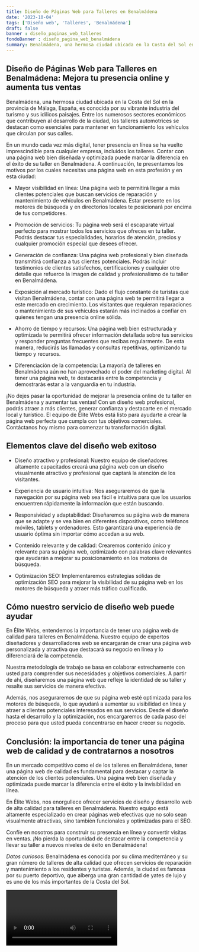 ```yaml
---
title: Diseño de Páginas Web para Talleres en Benalmádena
date: '2023-10-04'
tags: ['Diseño web', 'Talleres', 'Benalmádena']
draft: false
banner : diseño_paginas_web_talleres
fondoBanner : diseño_pagina_web_benalmádena
summary: Benalmádena, una hermosa ciudad ubicada en la Costa del Sol en la provincia de Málaga, España, es conocida por su vibrante industria del turismo y sus idílicos paisajes. Entre los numerosos sectores económicos que contribuyen al desarrollo de la ciudad, los talleres automotrices se destacan como esenciales para mantener en funcionamiento los vehículos que circulan por sus calles.
---
```


## Diseño de Páginas Web para Talleres en Benalmádena: Mejora tu presencia online y aumenta tus ventas

Benalmádena, una hermosa ciudad ubicada en la Costa del Sol en la provincia de Málaga, España, es conocida por su vibrante industria del turismo y sus idílicos paisajes. Entre los numerosos sectores económicos que contribuyen al desarrollo de la ciudad, los talleres automotrices se destacan como esenciales para mantener en funcionamiento los vehículos que circulan por sus calles.

En un mundo cada vez más digital, tener presencia en línea se ha vuelto imprescindible para cualquier empresa, incluidos los talleres. Contar con una página web bien diseñada y optimizada puede marcar la diferencia en el éxito de su taller en Benalmádena. A continuación, te presentamos los motivos por los cuales necesitas una página web en esta profesión y en esta ciudad:

* Mayor visibilidad en línea: Una página web te permitirá llegar a más clientes potenciales que buscan servicios de reparación y mantenimiento de vehículos en Benalmádena. Estar presente en los motores de búsqueda y en directorios locales te posicionará por encima de tus competidores.

* Promoción de servicios: Tu página web será el escaparate virtual perfecto para mostrar todos los servicios que ofreces en tu taller. Podrás destacar tus especialidades, horarios de atención, precios y cualquier promoción especial que desees ofrecer.

* Generación de confianza: Una página web profesional y bien diseñada transmitirá confianza a tus clientes potenciales. Podrás incluir testimonios de clientes satisfechos, certificaciones y cualquier otro detalle que refuerce la imagen de calidad y profesionalismo de tu taller en Benalmádena.

* Exposición al mercado turístico: Dado el flujo constante de turistas que visitan Benalmádena, contar con una página web te permitirá llegar a este mercado en crecimiento. Los visitantes que requieran reparaciones o mantenimiento de sus vehículos estarán más inclinados a confiar en quienes tengan una presencia online sólida.

* Ahorro de tiempo y recursos: Una página web bien estructurada y optimizada te permitirá ofrecer información detallada sobre tus servicios y responder preguntas frecuentes que recibas regularmente. De esta manera, reducirás las llamadas y consultas repetitivas, optimizando tu tiempo y recursos.

* Diferenciación de la competencia: La mayoría de talleres en Benalmádena aún no han aprovechado el poder del marketing digital. Al tener una página web, te destacarás entre la competencia y demostrarás estar a la vanguardia en tu industria.

¡No dejes pasar la oportunidad de mejorar la presencia online de tu taller en Benalmádena y aumentar tus ventas! Con un diseño web profesional, podrás atraer a más clientes, generar confianza y destacarte en el mercado local y turístico. El equipo de Élite Webs está listo para ayudarte a crear la página web perfecta que cumpla con tus objetivos comerciales. Contáctanos hoy mismo para comenzar tu transformación digital.

<GifSeo />

<Cta />

## Elementos clave del diseño web exitoso

- Diseño atractivo y profesional: Nuestro equipo de diseñadores altamente capacitados creará una página web con un diseño visualmente atractivo y profesional que captará la atención de los visitantes.

- Experiencia de usuario intuitiva: Nos aseguraremos de que la navegación por su página web sea fácil e intuitiva para que los usuarios encuentren rápidamente la información que están buscando.

- Responsividad y adaptabilidad: Diseñaremos su página web de manera que se adapte y se vea bien en diferentes dispositivos, como teléfonos móviles, tablets y ordenadores. Esto garantizará una experiencia de usuario óptima sin importar cómo accedan a su web.

- Contenido relevante y de calidad: Crearemos contenido único y relevante para su página web, optimizado con palabras clave relevantes que ayudarán a mejorar su posicionamiento en los motores de búsqueda.

- Optimización SEO: Implementaremos estrategias sólidas de optimización SEO para mejorar la visibilidad de su página web en los motores de búsqueda y atraer más tráfico cualificado.

## Cómo nuestro servicio de diseño web puede ayudar

En Élite Webs, entendemos la importancia de tener una página web de calidad para talleres en Benalmádena. Nuestro equipo de expertos diseñadores y desarrolladores web se encargarán de crear una página web personalizada y atractiva que destacará su negocio en línea y lo diferenciará de la competencia.

Nuestra metodología de trabajo se basa en colaborar estrechamente con usted para comprender sus necesidades y objetivos comerciales. A partir de ahí, diseñaremos una página web que refleje la identidad de su taller y resalte sus servicios de manera efectiva.

Además, nos aseguraremos de que su página web esté optimizada para los motores de búsqueda, lo que ayudará a aumentar su visibilidad en línea y atraer a clientes potenciales interesados en sus servicios. Desde el diseño hasta el desarrollo y la optimización, nos encargaremos de cada paso del proceso para que usted pueda concentrarse en hacer crecer su negocio.

## Conclusión: la importancia de tener una página web de calidad y de contratarnos a nosotros

En un mercado competitivo como el de los talleres en Benalmádena, tener una página web de calidad es fundamental para destacar y captar la atención de los clientes potenciales. Una página web bien diseñada y optimizada puede marcar la diferencia entre el éxito y la invisibilidad en línea.

En Élite Webs, nos enorgullece ofrecer servicios de diseño y desarrollo web de alta calidad para talleres en Benalmádena. Nuestro equipo está altamente especializado en crear páginas web efectivas que no solo sean visualmente atractivas, sino también funcionales y optimizadas para el SEO.

Confíe en nosotros para construir su presencia en línea y convertir visitas en ventas. ¡No pierda la oportunidad de destacar entre la competencia y llevar su taller a nuevos niveles de éxito en Benalmádena!

*Datos curiosos:* Benalmádena es conocida por su clima mediterráneo y su gran número de talleres de alta calidad que ofrecen servicios de reparación y mantenimiento a los residentes y turistas. Además, la ciudad es famosa por su puerto deportivo, que alberga una gran cantidad de yates de lujo y es uno de los más importantes de la Costa del Sol.

<Video />

<CtaBot job='Talleres' city='Benalmádena'/>

<Gmaps query='Benalmádena+españa+maps' />
